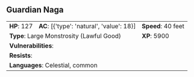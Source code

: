 ## Guardian Naga {#monster-guardian-naga}

```{=html}
<table class="table table-striped">
    <tbody>
        <tr>                    
            <td><b>HP</b>: 127</td>
            <td><b>AC</b>: [{'type': 'natural', 'value': 18}]</td>
            <td><b>Speed</b>: 40 feet</td>
        </tr>
        <tr>
            <td colspan="2"><b>Type</b>: Large Monstrosity (Lawful Good)</td>
            <td><b>XP</b>: 5900</td>
        </tr>
        <tr>
            <td colspan="3"><b>Vulnerabilities</b>: </td>
        </tr>
        <tr>
            <td colspan="3"><b>Resists</b>: </td>
        </tr>
        <tr>
            <td colspan="3"><b>Languages</b>: Celestial, common</td>
        </tr>
    </tbody>
</table>
```